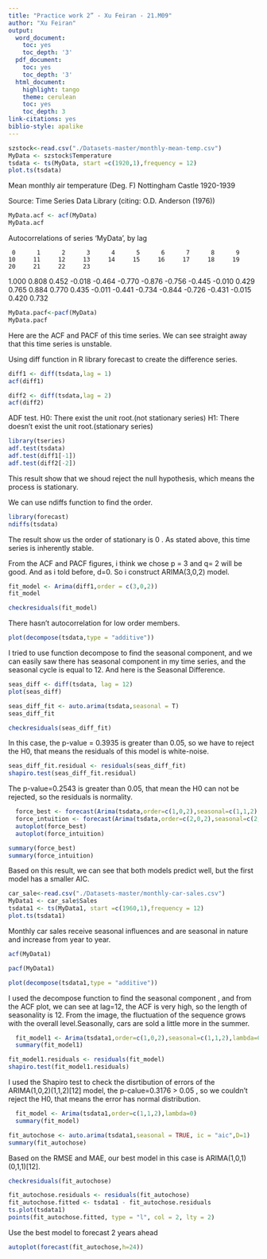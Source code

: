 ```yaml
---
title: "Practice work 2” - Xu Feiran - 21.M09"
author: "Xu Feiran"
output:
  word_document:
    toc: yes
    toc_depth: '3'
  pdf_document:
    toc: yes
    toc_depth: '3'
  html_document:
    highlight: tango
    theme: cerulean
    toc: yes
    toc_depth: 3
link-citations: yes
biblio-style: apalike
---
```


```r
szstock<-read.csv("./Datasets-master/monthly-mean-temp.csv")
MyData <- szstock$Temperature
tsdata <- ts(MyData, start =c(1920,1),frequency = 12)
plot.ts(tsdata)
```
Mean monthly air temperature (Deg. F) Nottingham Castle 1920-1939

Source: Time Series Data Library (citing: O.D. Anderson (1976))

```r
MyData.acf <- acf(MyData)
MyData.acf
```
Autocorrelations of series ‘MyData’, by lag

     0      1      2      3      4      5      6      7      8      9     10     11     12     13     14     15     16     17     18     19     20     21     22     23 
 1.000  0.808  0.452 -0.018 -0.464 -0.770 -0.876 -0.756 -0.445 -0.010  0.429  0.765  0.884  0.770  0.435 -0.011 -0.441 -0.734 -0.844 -0.726 -0.431 -0.015  0.420  0.732 

```r
MyData.pacf<-pacf(MyData)
MyData.pacf
```
Here are the ACF and PACF of this time series. We can see straight away that this time series is unstable.


Using diff function in R library forecast to create the difference series. 
```r
diff1 <- diff(tsdata,lag = 1)
acf(diff1)
```
```r
diff2 <- diff(tsdata,lag = 2)
acf(diff2)
```
ADF test. 
H0: There exist the unit root.(not stationary series) 
H1: There doesn't exist the unit root.(stationary series)
```r
library(tseries)
adf.test(tsdata)
adf.test(diff1[-1])
adf.test(diff2[-2])
```
This result show that we shoud reject the null hypothesis, which means the process is stationary.

We can use ndiffs function to find the order.
```r
library(forecast)
ndiffs(tsdata)
```
The result show us the order of stationary is 0 . As stated above, this time series is inherently stable.


From the ACF and PACF figures, i think we chose p = 3 and q= 2 will be good. And as i told before, d=0.
So i construct ARIMA(3,0,2) model.
```r
fit_model <- Arima(diff1,order = c(3,0,2))
fit_model
```

```r
checkresiduals(fit_model)
```
There hasn't autocorrelation for low order members. 
```r
plot(decompose(tsdata,type = "additive"))
```
I tried to use function decompose to find the seasonal component, and we can easily saw there has seasonal component in my time series, and the seasonal cycle is equal to 12. And here is the Seasonal Difference.
```r
seas_diff <- diff(tsdata, lag = 12)
plot(seas_diff)
```
```r
seas_diff_fit <- auto.arima(tsdata,seasonal = T)
seas_diff_fit
```
```r
checkresiduals(seas_diff_fit)
```
In this case, the p-value = 0.3935 is greater than 0.05, so we have to reject the H0, that means the residuals of this model is white-noise. 
```r
seas_diff_fit.residual <- residuals(seas_diff_fit)
shapiro.test(seas_diff_fit.residual)
```
The p-value=0.2543 is greater than 0.05, that mean the H0 can not be rejected, so the residuals is normality.
```r
  force_best <- forecast(Arima(tsdata,order=c(1,0,2),seasonal=c(1,1,2),lambda=0),h=216)
  force_intuition <- forecast(Arima(tsdata,order=c(2,0,2),seasonal=c(2,2,2),lambda=0),h=216)
  autoplot(force_best)
  autoplot(force_intuition)
```

```r
summary(force_best)
summary(force_intuition)
```
Based on this result, we can see that both models predict well, but the first model has a smaller AIC.
```r
car_sale<-read.csv("./Datasets-master/monthly-car-sales.csv")
MyData1 <- car_sale$Sales
tsdata1 <- ts(MyData1, start =c(1960,1),frequency = 12)
plot.ts(tsdata1)
```
Monthly car sales receive seasonal influences and are seasonal in nature and increase from year to year.
```r
acf(MyData1)
```

```r
pacf(MyData1)
```

```r
plot(decompose(tsdata1,type = "additive"))
```
I used the decompose function to find the seasonal component , and from the ACF plot, we can see at lag=12, the ACF is very high, so the length of seasonality is 12.
From the image, the fluctuation of the sequence grows with the overall level.Seasonally, cars are sold a little more in the summer.


```r
  fit_model1 <- Arima(tsdata1,order=c(1,0,2),seasonal=c(1,1,2),lambda=0)
  summary(fit_model1)
```
```r
fit_model1.residuals <- residuals(fit_model)
shapiro.test(fit_model1.residuals)

```
I used the Shapiro test to check the disrtibution of errors of the ARIMA(1,0,2)(1,1,2)[12] model, the p-calue=0.3176 > 0.05 , so we couldn't reject the H0, that means the error has normal distribution. 

```r
  fit_model <- Arima(tsdata1,order=c(1,1,2),lambda=0)
  summary(fit_model)
```
```r
fit_autochose <- auto.arima(tsdata1,seasonal = TRUE, ic = "aic",D=1)
summary(fit_autochose)
```
Based on the RMSE and MAE, our best model in this case is ARIMA(1,0,1)(0,1,1)[12]. 
```r
checkresiduals(fit_autochose)
```

```r
fit_autochose.residuals <- residuals(fit_autochose)
fit_autochose.fitted <- tsdata1 - fit_autochose.residuals
ts.plot(tsdata1)
points(fit_autochose.fitted, type = "l", col = 2, lty = 2)
```
Use the best model to forecast 2 years ahead 

```r
autoplot(forecast(fit_autochose,h=24))
```

```r

```

```r

```

```r

```

```r

```

